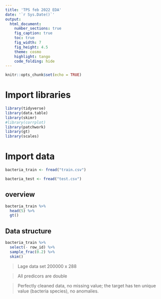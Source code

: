 ```yaml
---
title: 'TPS feb 2022 EDA'
date: '`r Sys.Date()`'
output:
  html_document:
    number_sections: true
    fig_caption: true
    toc: true
    fig_width: 7
    fig_height: 4.5
    theme: cosmo
    highlight: tango
    code_folding: hide
---
```


```r
knitr::opts_chunk$set(echo = TRUE)
```

# Import libraries 

```r
library(tidyverse)
library(data.table)
library(skimr)
#library(corrplot)
library(patchwork)
library(gt)
library(scales)
```

# Import data 

```r
bacteria_train <- fread("train.csv")

bacteria_test <- fread("test.csv")
```

## overview 

```r
bacteria_train %>% 
  head(5) %>% 
  gt()
```

## Data structure 

```r
bacteria_train %>% 
  select(- row_id) %>% 
  sample_frac(0.2) %>% 
  skim() 
```

> Lage data set 200000 x 288

> All predicors are double 

> Perfectly cleaned data, no missing value; the target has ten unique value (bacteria species), no anomalies.




